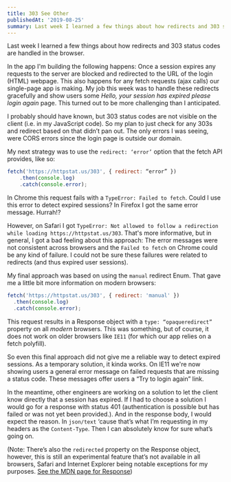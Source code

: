 ```yaml
---
title: 303 See Other
publishedAt: '2019-08-25'
summary: Last week I learned a few things about how redirects and 303 status codes are handled in the browser.
---
```


Last week I learned a few things about how redirects and 303 status codes are handled in the browser.

In the app I'm building the following happens: Once a session expires any requests to the server are blocked and redirected to the URL of the login (HTML) webpage. This also happens for any fetch requests (ajax calls) our single-page app is making. My job this week was to handle these redirects gracefully and show users some _Hello, your session has expired please login again_ page. This turned out to be more challenging than I anticipated.

I probably should have known, but 303 status codes are not visible on the client (i.e. in my JavaScript code). So my plan to just check for any 303s and redirect based on that didn’t pan out. The only errors I was seeing, were CORS errors since the login page is outside our domain.

My next strategy was to use the `redirect: ‘error’` option that the fetch API provides, like so:

```js
fetch('https://httpstat.us/303', { redirect: “error” })
    .then(console.log)
    .catch(console.error);
```

In Chrome this request fails with a `TypeError: Failed to fetch`. Could I use this error to detect expired sessions? In Firefox I got the same error message. Hurrah!?

However, on Safari I got `TypeError: Not allowed to follow a redirection while loading https://httpstat.us/303`. That's more informative, but in general, I got a bad feeling about this approach: The error messages were not consistent across browsers and the `Failed to fetch` on Chrome could be any kind of failure. I could not be sure these failures were related to redirects (and thus expired user sessions).

My final approach was based on using the `manual` redirect Enum. That gave me a little bit more information on modern browsers:

```js
fetch('https://httpstat.us/303', { redirect: 'manual' })
  .then(console.log)
  .catch(console.error);
```

This request results in a Response object with a `type: “opaqueredirect”` property on all _modern_ browsers. This was something, but of course, it does not work on older browsers like `IE11` (for which our app relies on a fetch polyfill).

So even this final approach did not give me a reliable way to detect expired sessions. As a temporary solution, it kinda works. On IE11 we're now showing users a general error message on failed requests that are missing a status code. These messages offer users a “Try to login again” link.

In the meantime, other engineers are working on a solution to let the client know directly that a session has expired. If I had to choose a solution I would go for a response with status 401 (authentication is possible but has failed or was not yet been provided.). And in the response body, I would expect the reason. In `json/text` ‘cause that’s what I’m requesting in my headers as the `Content-Type`. Then I can absolutely know for sure what’s going on.

(Note: There’s also the `redirected` property on the Response object, however, this is still an experimental feature that’s not available in all browsers, Safari and Internet Explorer being notable exceptions for my purposes. [See the MDN page for Response](https://developer.mozilla.org/en-US/docs/Web/API/Response/redirected))
